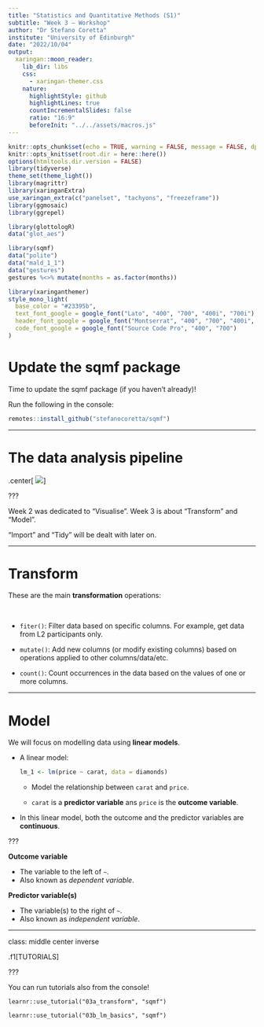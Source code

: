 ```yaml
---
title: "Statistics and Quantitative Methods (S1)"
subtitle: "Week 3 — Workshop"
author: "Dr Stefano Coretta"
institute: "University of Edinburgh"
date: "2022/10/04"
output:
  xaringan::moon_reader:
    lib_dir: libs
    css:
      - xaringan-themer.css
    nature:
      highlightStyle: github
      highlightLines: true
      countIncrementalSlides: false
      ratio: "16:9"
      beforeInit: "../../assets/macros.js"
---
```


```r
knitr::opts_chunk$set(echo = TRUE, warning = FALSE, message = FALSE, dpi = 300, fig.width = 7, fig.height = 5, out.height = "500px", fig.align = "center")
knitr::opts_knit$set(root.dir = here::here())
options(htmltools.dir.version = FALSE)
library(tidyverse)
theme_set(theme_light())
library(magrittr)
library(xaringanExtra)
use_xaringan_extra(c("panelset", "tachyons", "freezeframe"))
library(ggmosaic)
library(ggrepel)

library(glottologR)
data("glot_aes")

library(sqmf)
data("polite")
data("mald_1_1")
data("gestures")
gestures %<>% mutate(months = as.factor(months))
```

```r
library(xaringanthemer)
style_mono_light(
  base_color = "#23395b",
  text_font_google = google_font("Lato", "400", "700", "400i", "700i"),
  header_font_google = google_font("Montserrat", "400", "700", "400i", "700i"),
  code_font_google = google_font("Source Code Pro", "400", "700")
)
```

# Update the sqmf package

Time to update the sqmf package (if you haven't already)!

Run the following in the console:

``` r
remotes::install_github("stefanocoretta/sqmf")
```

---

# The data analysis pipeline

.center[
![](../../img/eda.png)
]

???

Week 2 was dedicated to "Visualise". Week 3 is about "Transform" and "Model".

"Import" and "Tidy" will be dealt with later on.

---

# Transform

These are the main **transformation** operations:

<br>

- `fiter()`: Filter data based on specific columns. For example, get data from L2 participants only.

- `mutate()`: Add new columns (or modify existing columns) based on operations applied to other columns/data/etc.

- `count()`: Count occurrences in the data based on the values of one or more columns.

---

# Model

We will focus on modelling data using **linear models**.

- A linear model:

  ```r
  lm_1 <- lm(price ~ carat, data = diamonds)
  ```

  - Model the relationship between `carat` and `price`.

  - `carat` is a **predictor variable** ans `price` is the **outcome variable**.

- In this linear model, both the outcome and the predictor variables are **continuous**.

???

**Outcome variable**

- The variable to the left of `~`.
- Also known as *dependent variable*.

**Predictor variable(s)**

- The variable(s) to the right of `~`.
- Also known as *independent variable*.

---

class: middle center inverse

.f1[TUTORIALS]

???

You can run tutorials also from the console!

`learnr::use_tutorial("03a_transform", "sqmf")`

`learnr::use_tutorial("03b_lm_basics", "sqmf")`

